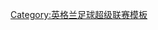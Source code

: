 {{Navbox
|name = 英格兰足球超级联赛赛季最佳年轻球员
|title = [[英格兰足球超级联赛赛季最佳年轻球员]]
|state = {{{state|autocollapse}}}
|listclass = hlist
|nowrapitems = yes
|titlestyle = background: gold;
<!--
   help prevent overflow outside of the Navbox
-->
|list1 =
* 2020: [[特倫·亞歷山大-阿諾德|-{zh-hans:亚历山大-阿诺德;zh-hk:阿歷山大-阿諾;zh-tw:亞歷山大-阿諾德;}-]]
* 2021: [[菲爾·福登]]
* 2022: [[菲爾·福登]]
}}<noinclude>
{{collapsible option}}
[[Category:英格兰足球超级联赛模板]]
</noinclude>